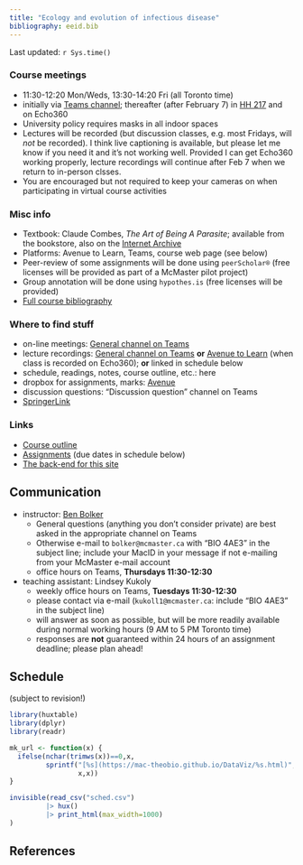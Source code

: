 ```yaml
---
title: "Ecology and evolution of infectious disease"
bibliography: eeid.bib
---
```


<!-- from https://www.w3schools.com/css/css_table.asp -->
<style>
th, td {
   vertical-align: top;
   padding: 15px;
}
tr:nth-child(even) {background-color: #f2f2f2;} 
th {background-color: #ccccff;}
</style>

Last updated: `r Sys.time()`

### Course meetings

- 11:30-12:20 Mon/Weds, 13:30-14:20 Fri (all Toronto time)
- initially via [Teams channel](https://teams.microsoft.com/l/channel/19%3aiaABT9ga9EpcFTRea7ZQUttq2SxRFQ5Izt9Zump8DDk1%40thread.tacv2/General?groupId=bf0845f2-7f46-454a-90e1-0bb732e43a37&tenantId=44376307-b429-42ad-8c25-28cd496f4772); thereafter (after February 7) in [HH 217](https://library.mcmaster.ca/cct/class-dir/hh-217) and on Echo360
- University policy requires masks in all indoor spaces
- Lectures will be recorded (but discussion classes, e.g. most Fridays, will *not* be recorded). I think live captioning is available, but please let me know if you need it and it's not working well. Provided I can get Echo360 working properly, lecture recordings will continue after Feb 7 when we return to in-person clsses.
- You are encouraged but not required to keep your cameras on when participating in virtual course activities

### Misc info

- Textbook: Claude Combes, *The Art of Being A Parasite*; available from the bookstore, also on the [Internet Archive](https://archive.org/details/artofbeingparasi0000comb)
- Platforms: Avenue to Learn, Teams, course web page (see below)
- Peer-review of some assignments will be done using `peerScholar®` (free licenses will be provided as part of a McMaster pilot project)
- Group annotation will be done using `hypothes.is` (free licenses will be provided)
- [Full course bibliography](eeid_bib.html)

### Where to find stuff
	
- on-line meetings: [General channel on Teams](https://teams.microsoft.com/l/channel/19%3aiaABT9ga9EpcFTRea7ZQUttq2SxRFQ5Izt9Zump8DDk1%40thread.tacv2/General?groupId=bf0845f2-7f46-454a-90e1-0bb732e43a37&tenantId=44376307-b429-42ad-8c25-28cd496f4772)
- lecture recordings: [General channel on Teams](https://teams.microsoft.com/l/channel/19%3aiaABT9ga9EpcFTRea7ZQUttq2SxRFQ5Izt9Zump8DDk1%40thread.tacv2/General?groupId=bf0845f2-7f46-454a-90e1-0bb732e43a37&tenantId=44376307-b429-42ad-8c25-28cd496f4772) **or** [Avenue to Learn](https://avenue.cllmcmaster.ca/d2l/le/content/452482/Home) (when class is recorded on Echo360); **or** linked in schedule below
- schedule, readings, notes, course outline, etc.: here
- dropbox for assignments, marks: [Avenue](https://avenue.cllmcmaster.ca/d2l/le/content/452482/Home)
- discussion questions: "Discussion question" channel on Teams
- [SpringerLink](https://libraryssl.lib.mcmaster.ca/libaccess/login.php?url=https%3a%2f%2flink.springer.com)

### Links

- [Course outline](outline.docx)
- [Assignments](./assignments.html) (due dates in schedule below)
- [The back-end for this site](https://github.com/bbolker/bio4ae3)

## Communication

- instructor: [Ben Bolker](http://www.math.mcmaster.ca/~bolker/)
    - General questions (anything you don't consider private) are best asked in the appropriate channel on Teams
    - Otherwise e-mail to `bolker@mcmaster.ca` with "BIO 4AE3" in the subject line; include your MacID in your message if not e-mailing from your McMaster e-mail account
	- office hours on Teams, **Thursdays 11:30-12:30**
- teaching assistant: Lindsey Kukoly
    - weekly office hours on Teams, **Tuesdays 11:30-12:30**
    - please contact via e-mail (`kukoll1@mcmaster.ca`: include "BIO 4AE3" in the subject line)
	- will answer as soon as possible, but will be more readily available during normal working hours (9 AM to 5 PM Toronto time)
	- responses are **not** guaranteed within 24 hours of an assignment deadline; please plan ahead!

## Schedule

(subject to revision!)

```r
library(huxtable)
library(dplyr)
library(readr)

mk_url <- function(x) {
  ifelse(nchar(trimws(x))==0,x,
         sprintf("[%s](https://mac-theobio.github.io/DataViz/%s.html)",
                 x,x))
}

invisible(read_csv("sched.csv")
         |> hux()
         |> print_html(max_width=1000)
)
```

## References

